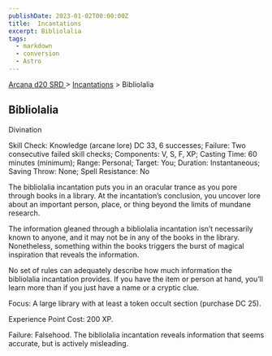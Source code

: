 ```yaml
---
publishDate: 2023-01-02T00:00:00Z
title:  Incantations
excerpt: Bibliolalia
tags:
  - markdown
  - conversion
  - Astro
---
```


[ Arcana d20 SRD ](/#arcanaD20) > [ Incantations](arcana-d20-srd-incantations-index) > Bibliolalia

##  Bibliolalia

Divination

Skill Check: Knowledge (arcane lore) DC 33, 6 successes; Failure: Two
consecutive failed skill checks; Components: V, S, F, XP; Casting Time: 60
minutes (minimum); Range: Personal; Target: You; Duration: Instantaneous;
Saving Throw: None; Spell Resistance: No

The bibliolalia incantation puts you in an oracular trance as you pore through
books in a library. At the incantation’s conclusion, you uncover lore about an
important person, place, or thing beyond the limits of mundane research.

The information gleaned through a bibliolalia incantation isn’t necessarily
known to anyone, and it may not be in any of the books in the library.
Nonetheless, something within the books triggers the burst of magical
inspiration that reveals the information.

No set of rules can adequately describe how much information the bibliolalia
incantation provides. If you have the item or person at hand, you’ll learn
more than if you just have a name or a cryptic clue.

Focus: A large library with at least a token occult section (purchase DC 25).

Experience Point Cost: 200 XP.

Failure: Falsehood. The bibliolalia incantation reveals information that seems
accurate, but is actively misleading.

